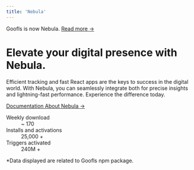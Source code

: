 ```yaml
---
title: 'Nebula'
---
```


<div className="relative isolate px-6 pt-14 lg:px-8">
    <div className="absolute inset-x-0 -top-40 -z-10 transform-gpu overflow-hidden blur-3xl sm:-top-80" aria-hidden="true">
        <div className="relative left-[calc(50%-11rem)] aspect-[1155/678] w-[36.125rem] -translate-x-1/2 rotate-[30deg] bg-gradient-to-tr from-[#ff80b5] to-[#9089fc] opacity-30 sm:left-[calc(50%-30rem)] sm:w-[72.1875rem]" style={{clipPath: "polygon(74.1% 44.1%, 100% 61.6%, 97.5% 26.9%, 85.5% 0.1%, 80.7% 2%, 72.5% 32.5%, 60.2% 62.4%, 52.4% 68.1%, 47.5% 58.3%, 45.2% 34.5%, 27.5% 76.7%, 0.1% 64.9%, 17.9% 100%, 27.6% 76.8%, 76.1% 97.7%, 74.1% 44.1%)"}}></div>
    </div>
    <div className="mx-auto max-w-2xl py-10 sm:py-18 lg:py-26">
        <div className="hidden sm:mb-8 sm:flex sm:justify-center">
            <div className="backdrop-blur-sm bg-white/30 dark:bg-black/30 relative rounded-full px-3 py-1 text-sm leading-6 text-gray-600 ring-1 ring-gray-900/10 dark:ring-gray-700 dark:text-gray-200 hover:ring-gray-900/20">
                Goofls is now Nebula. <a href="/blog/migration-goofls-to-nebula" className="font-semibold text-indigo-600"><span className="absolute inset-0" aria-hidden="true"></span>Read more <span aria-hidden="true">&rarr;</span></a>
            </div>
        </div>
        <div className="text-center">
            <h1 className="text-4xl font-bold tracking-tight text-gray-900 sm:leading-13 dark:text-white sm:text-6xl">Elevate your digital presence with Nebula.</h1>
            <p className="max-w-2xl m-auto mt-6 text-lg leading-8 text-gray-600 dark:text-gray-400">Efficient tracking and fast React apps are the keys to success in the digital world. With Nebula, you can seamlessly integrate both for precise insights and lightning-fast performance. Experience the difference today.</p>
            <div className="mt-10 flex items-center justify-center gap-x-6">
                <a href="/documentation" className="rounded-md bg-indigo-600 px-3.5 py-2.5 text-sm font-semibold text-white shadow-sm hover:bg-indigo-500 focus-visible:outline focus-visible:outline-2 focus-visible:outline-offset-2 focus-visible:outline-indigo-600">
                    Documentation
                </a>
                <a href="/documentation/nebula/introduction" className="text-sm font-semibold leading-6 text-gray-900 dark:text-white">
                    About Nebula
                    <span aria-hidden="true">→</span>
                </a>
            </div>
        </div>
    </div>
    <div className="absolute inset-x-0 top-[calc(100%-13rem)] -z-10 transform-gpu overflow-hidden blur-3xl sm:top-[calc(100%-30rem)]" aria-hidden="true">
        <div className="relative left-[calc(50%+3rem)] aspect-[1155/678] w-[36.125rem] -translate-x-1/2 bg-gradient-to-tr from-[#ff80b5] to-[#9089fc] opacity-30 sm:left-[calc(50%+36rem)] sm:w-[72.1875rem]" style={{clipPath: "polygon(74.1% 44.1%, 100% 61.6%, 97.5% 26.9%, 85.5% 0.1%, 80.7% 2%, 72.5% 32.5%, 60.2% 62.4%, 52.4% 68.1%, 47.5% 58.3%, 45.2% 34.5%, 27.5% 76.7%, 0.1% 64.9%, 17.9% 100%, 27.6% 76.8%, 76.1% 97.7%, 74.1% 44.1%)"}}></div>
    </div>
</div>
<div className="py-24 sm:py-32">
    <div className="mx-auto max-w-7xl px-6 lg:px-8">
        <dl className="grid grid-cols-1 gap-x-8 gap-y-16 text-center lg:grid-cols-3">
            <div className="mx-auto flex max-w-xs flex-col gap-y-3">
                <dt className="text-base leading-7 text-gray-600 dark:text-gray-400">Weekly download</dt>
                <dd className="order-first text-3xl font-semibold tracking-tight text-gray-900 sm:text-5xl dark:text-white">~ 170</dd>
            </div>
            <div className="mx-auto flex max-w-xs flex-col gap-y-3">
                <dt className="text-base leading-7 text-gray-600 dark:text-gray-400">Installs and activations</dt>
                <dd className="order-first text-3xl font-semibold tracking-tight text-gray-900 sm:text-5xl dark:text-white">25,000 +</dd>
            </div>
            <div className="mx-auto flex max-w-xs flex-col gap-y-3">
                <dt className="text-base leading-7 text-gray-600 dark:text-gray-400">Triggers activated</dt>
                <dd className="order-first text-3xl font-semibold tracking-tight text-gray-900 sm:text-5xl dark:text-white">240M +</dd>
            </div>
        </dl>
    </div>
    <div className="mx-auto max-w-7xl pt-20 text-center lg:px-8">
        <div className="text-xs text-gray-600">
            *Data displayed are related to Goofls npm package.
        </div>
    </div>
</div>

